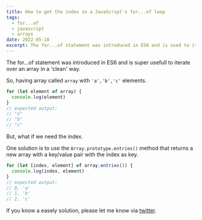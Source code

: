 ```yaml
---
title: How to get the index in a JavaScript's for...of loop 
tags:
  - for...of
  - javascript
  - arrays
date: 2022-05-10
excerpt: The for...of statement was introduced in ES6 and is used to iterate over an array in a 'clean' way.
---
```


The for...of statement was introduced in ES6 and is super usefull to iterate over an array in a 'clean' way.

So, having array called `array` with `'a','b','c'` elements.

```javascript
for (let element of array) {
  console.log(element)
}
// expected output:
// "a"
// "b"
// "c"
```

But, what if we need the index.

One solution is to use the `Array.prototype.entries()` method that returns a new array with a key/value pair with the index as key.

```javascript
for (let [index, element] of array.entries()) {
  console.log(index, element)
}
// expected output:
// 0, 'a'
// 1, 'b'
// 2, 'c'
```

If you know a easely solution, please let me know via [twitter](https://twitter.com/migBrv).
